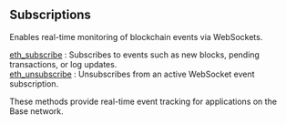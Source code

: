 
<Meta
  title="Base subscriptions info | dRPC"
/>

## Subscriptions

Enables real-time monitoring of blockchain events via WebSockets.

[eth_subscribe](/base-api/subscriptions/eth_subscribe) : Subscribes to events such as new blocks, pending transactions, or log updates. \
[eth_unsubscribe](/base-api/subscriptions/eth_unsubscribe) : Unsubscribes from an active WebSocket event subscription.

These methods provide real-time event tracking for applications on the Base network.

<Space h={16} />
<GetStarted />
